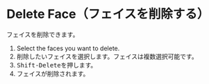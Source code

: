 
<Reference shortcut="Shift-Delete" command="Delete Face" button="" />

# Delete Face（フェイスを削除する）

フェイスを削除できます。

1. Select the faces you want to delete.
1. 削除したいフェイスを選択します。フェイスは複数選択可能です。
2. <kbd>Shift-Delete</kbd>を押します。
3. フェイスが削除されます。





